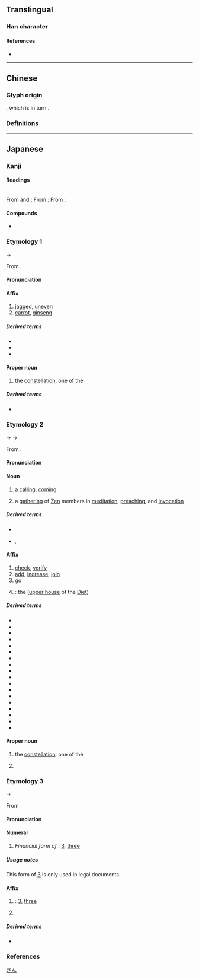 {{also|參|叁|薓}}
{{character info/new}}
==Translingual==
{{stroke order|strokes=8}}
{{ja-forms|参|参|[[參]]}}

===Han character===
{{Han char|rn=28|rad=厶|as=06|sn=8|four=|canj=IKHHH|ids=⿱⿱厶大彡}}

====References====
* {{Han ref|kx=0164.211|dkj=03090|hdz=10386.150|uh=53C2|ud=21442}}

----

==Chinese==

===Glyph origin===
{{Han simp|參}}, which is in turn {{Han simp|曑|nocap=yes}}.

===Definitions===
{{zh-see|參}}

{{cln|zh|numeral symbols}}

----

==Japanese==
{{ja-kanji forms|参|參}}

===Kanji===
{{ja-kanji|grade=4|rs=厶06|kyu=參}}

====Readings====
{{rfv-pron|ja}}<br/>
From {{w|Middle Chinese}} {{ltc-l|參|id=1|{{w|Three Stars (Chinese constellation)|Three Stars}} [[mansion]]; [[carrot]], [[ginseng]]}} and {{ltc-l|參|id=2|[[jagged]], [[uneven]]}}:
{{ja-readings
|goon=しん<しん<しむ
|kanon=しん<しん<しむ
|kun=まい-る<まゐ-る, まい-らす<まゐ-らす
|nanori=ほし
}}
From {{w|Middle Chinese}} {{ltc-l|參|id=3|[[add]], [[influence]], [[join]]}}:
{{ja-readings
|goon=そん<そん<そむ
|kanon=さん<さん<さむ
|kun=まじ-える<まじ-へる, まじ-わる<まじ-はる
|nanori=かず, ちか, なか, はかる, みち
}}
From {{w|Middle Chinese}} {{ltc-l|參|id=4|[[3]], [[three]]}}:
{{ja-readings
|goon=さん<さん<さむ
|kanon=さん<さん<さむ
|kun=み-つ, みっ-つ
|nanori=み
}}

====Compounds====
* {{ja-r|海参|いりこ}}

===Etymology 1===
{{ja-kanjitab|しん|yomi=o}}
{{wp|lang=ja|参宿}}
{{wp|Three Stars (Chinese constellation)}}
{{IPAchar|/ɕimʉ/}} → {{IPAchar|/ɕiɴ/}}

From {{der|ja|ltc|sort=しん|-}} {{ltc-l|參|id=1}}.

====Pronunciation====
{{ja-pron|y=o|しん|acc=1|acc_ref=DJR}}

====Affix====
{{ja-pos|affix|kyu=參|しん}}

# [[jagged]], [[uneven]]
# [[carrot]], [[ginseng]]

=====Derived terms=====
* {{ja-r|参%差|しん%し}}
* {{ja-r|独%参%湯|どく%じん%とう}}
* {{ja-r|人%参|にん%じん}}

====Proper noun====
{{ja-pos|proper|kyu=參|しん}}

# {{lb|ja|Chinese astronomy|sort=しん}} the {{w|Three Stars (Chinese constellation)|Three Stars}} [[constellation]], one of the {{w|Twenty-Eight Mansions}}
#: {{synonyms|ja|参宿|tr=Shinshuku|唐鋤星|tr2=Karasuki-boshi}}

=====Derived terms=====
* {{ja-r|参%宿|^しん%しゅく}}

===Etymology 2===
{{ja-kanjitab|さん|yomi=kanon}}
{{IPAchar|/ɕamʉ/}} → {{IPAchar|/samʉ/}} → {{IPAchar|/saɴ/}}

From {{der|ja|ltc|sort=しん|-}} {{ltc-l|參|id=3}}.

====Pronunciation====
{{ja-pron|y=ko|さん|acc=1|acc_ref=DJR}}

====Noun====
{{ja-noun|kyu=參|さん}}

# a [[calling]], [[coming]]
# {{lb|ja|Zen|_|Buddhism|sort=さん}} a [[gathering]] of [[Zen]] members in [[meditation]], [[preach]]ing, and [[invocation]]

=====Derived terms=====
* {{ja-r|参する|さんする}}
* {{ja-r|参ずる|さんずる}}, {{ja-r|参じる|さんじる}}

====Affix====
{{ja-pos|affix|kyu=參|さん}}

# [[check#Verb|check]], [[verify]]
# [[add]], [[increase]], [[join]] {{gl|a [[group]], etc.}}
# [[go]] {{gl|for a [[specific]] [[purpose]], for example}}
# {{short for|ja|参議院|tr=Sangiin|nodot=1}}: the {{w|House of Councillors (Japan)|House of Councillors}} ([[upper house]] of the [[Diet]])

=====Derived terms=====
{{der-top4}}
* {{ja-r|参%加|さん%か}}
* {{ja-r|参%賀|さん%が}}
* {{ja-r|参%画|さん%かく}}
* {{ja-r|参%観|さん%かん}}
* {{ja-r|参%議|さん%ぎ}}
* {{ja-r|参%考|さん%こう}}
* {{ja-r|参%照|さん%しょう}}
* {{ja-r|参%政|さん%せい}}
* {{ja-r|参%拝|さん%ぱい}}
* {{ja-r|参%謀|さん%ぼう}}
* {{ja-r|参%篭|さん%ろう}}
* {{ja-r|帰%参|き%さん}}
* {{ja-r|古%参|こ%さん}}
* {{ja-r|持%参|じ%さん}}
* {{ja-r|衆%参|しゅう%さん}}
* {{ja-r|新%参|しん%ざん}}
* {{ja-r|日%参|にっ%さん}}
* {{ja-r|墓%参|ぼ%さん}}
{{der-bottom}}

====Proper noun====
{{ja-pos|proper|kyu=參|さん}}

# {{lb|ja|Chinese astronomy}} the {{w|Three Stars (Chinese constellation)|Three Stars}} [[constellation]], one of the {{w|Twenty-Eight Mansions}}
#: {{synonyms|ja|参宿|tr=Sanshuku|唐鋤星|tr2=Karasuki-boshi}}
# {{surname|ja|nodot=1|A=a|sort=さん}}

===Etymology 3===
{{ja-kanjitab|さん|yomi=o}}
{{IPAchar|/samʉ/}} → {{IPAchar|/saɴ/}}

From {{w|Middle Chinese}} {{ltc-l|參|id=4}}

====Pronunciation====
{{ja-pron|y=o|さん|acc=0|acc_ref=DJR}}

====Numeral====
{{ja-pos|numeral|さん|kyu=參}}

# {{lb|ja|legal|sort=さん}} ''Financial form of'' {{m|ja|三|tr=san}}: [[3]], [[three]]

=====Usage notes=====
This form of [[3]] is only used in legal documents.

====Affix====
{{ja-pos|affix|kyu=參|さん}}

# {{alt sp|ja|三|tr=san|sort=さん}}: [[3]], [[three]]
# {{short for|ja|[[三河]][[三河国|国]]|tr=Mikawa-no-kuni|dot=:}} {{w|Mikawa Province}}

=====Derived terms=====
* {{ja-r|参%州|^さん%しゅう}}

===References===
<references/>

[[Category:Japanese numeral symbols|さん]]
